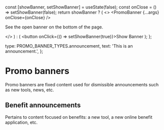 

<Meta title="Library/Banners/PromoBanner/Usage" />

  const [showBanner, setShowBanner] = useState(false);
  const onClose = () => setShowBanner(false);
  return showBanner ? (
    <>
      <PromoBanner {...args} onClose={onClose} />
      <p>See the open banner on the bottom of the page.</p>
    </>
  ) : (
    <button onClick={() => setShowBanner(true)}>Show Banner</button>
  );
};

  type: PROMO_BANNER_TYPES.announcement,
  text: 'This is an announcement.',
};


# Promo banners

Promo banners are fixed content used for dismissible announcements such as new tools, news, etc.

## Benefit announcements

Pertains to content focused on benefits: a new tool, a new online benefit application, etc.

<Canvas>
  <Template {...defaultArgs} />
</Canvas>

## Email signup

Points to email signups for various VA updates / alerts / communications.

<Canvas>
  <Template {...defaultArgs} type="email-signup" />
</Canvas>

## News stories

Pertains to newly received or noteworthy information about the VA.

<Canvas>
  <Template {...defaultArgs} type="news" />
</Canvas>



## Guidance

- Fixed to the bottom of the viewport
- In Formation's current version, you will need to implement your own dismiss function

### Do
- Use for information that is safe to dismiss and can be accessed in other parts of VA.gov
- Be succinct
- Allow the user to dismiss
- Retire promo banners after 30 days from initial posting or sooner, as specified by requestor

### Don’t
- Don't use for critical information
- Don't write content that will be more than 3 lines on a mobile device
- Don't prevent user from dismissing
- Use more than one at a time
